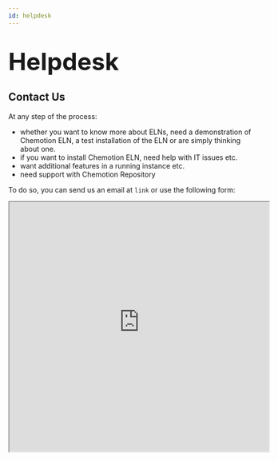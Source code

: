 ```yaml
---
id: helpdesk
---
```


<h1>
  <font size="40">Helpdesk</font>
</h1>

## Contact Us

At any step of the process:

- whether you want to know more about ELNs, need a demonstration of Chemotion ELN, a test installation of the ELN or are simply thinking about one.
- if you want to install Chemotion ELN, need help with IT issues etc.
- want additional features in a running instance etc.
- need support with Chemotion Repository

To do so, you can send us an email at `link` or use the following form:

<iframe
  src="https://helpdesk-form.chemotion.scc.kit.edu/"
  width="520px"
  height="500px"
/>
